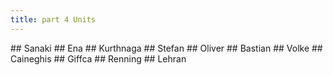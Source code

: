 ```yaml
---
title: part 4 Units
---
```



<UnitStatsWindow unitName="Sanaki">
  ## Sanaki
</UnitStatsWindow>

 
<UnitStatsWindow unitName="Ena">
  ## Ena
</UnitStatsWindow>

 
<UnitStatsWindow unitName="Kurthnaga">
  ## Kurthnaga
</UnitStatsWindow>

 
<UnitStatsWindow unitName="Stefan">
  ## Stefan
</UnitStatsWindow>

 
<UnitStatsWindow unitName="Oliver">
  ## Oliver
</UnitStatsWindow>

 
<UnitStatsWindow unitName="Bastian">
  ## Bastian
</UnitStatsWindow>

 
<UnitStatsWindow unitName="Volke">
  ## Volke
</UnitStatsWindow>

 
<UnitStatsWindow unitName="Caineghis">
  ## Caineghis
</UnitStatsWindow>

 
<UnitStatsWindow unitName="Giffca">
  ## Giffca
</UnitStatsWindow>

 
<UnitStatsWindow unitName="Renning">
  ## Renning
</UnitStatsWindow>

 
<UnitStatsWindow unitName="Lehran">
  ## Lehran
</UnitStatsWindow>


